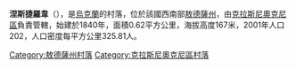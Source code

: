 {{coord|47|21|42|N|29|24|9|E|scale:30000|display=title}}

'''涅斯捷羅韋'''（{{lang-uk|Нестерове}}），是[[烏克蘭|烏克蘭]]的村落，位於該國西南部[[敖德薩州|敖德薩州]]，由[[克拉斯尼奧克尼區|克拉斯尼奧克尼區]]負責管轄，始建於1840年，面積0.62平方公里，海拔高度167米，2001年人口202，人口密度每平方公里325.81人。

{{DEFAULTSORT:Нестерове}}
[[Category:敖德薩州村落|Category:敖德薩州村落]]
[[Category:克拉斯尼奧克尼區村落|Category:克拉斯尼奧克尼區村落]]


{{Odessa-geo-stub}}